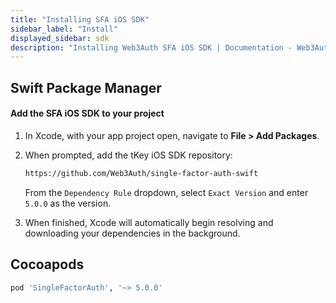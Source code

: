 ```yaml
---
title: "Installing SFA iOS SDK"
sidebar_label: "Install"
displayed_sidebar: sdk
description: "Installing Web3Auth SFA iOS SDK | Documentation - Web3Auth"
---
```


## Swift Package Manager

#### Add the SFA iOS SDK to your project

1. In Xcode, with your app project open, navigate to **File > Add Packages**.

1. When prompted, add the tKey iOS SDK repository:

   ```sh
   https://github.com/Web3Auth/single-factor-auth-swift
   ```

   From the `Dependency Rule` dropdown, select `Exact Version` and enter `5.0.0` as the version.

1. When finished, Xcode will automatically begin resolving and downloading your dependencies in the
   background.

## Cocoapods

```sh
pod 'SingleFactorAuth', '~> 5.0.0'
```
